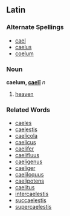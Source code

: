 ==Latin==
===Alternate Spellings===
*[[cael]]
*[[caelus]]
*[[coelum]]
===Noun===
'''caelum, [[Wiktionary Appendix:Latin second declension|caelī]]''' ''n''

#[[heaven]]
===Related Words===
*[[caeles]]
*[[caelestis]]
*[[caelicola]]
*[[caelicus]]
*[[caelifer]]
*[[caelifluus]]
*[[caeligenus]]
*[[caeliger]]
*[[caeliloquus]]
*[[caelipotens]]
*[[caelitus]]
*[[intercaelestis]]
*[[succaelestis]]
*[[supercaelestis]]